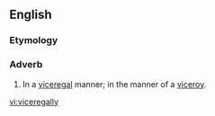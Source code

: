 ==English==

===Etymology===
{{suffix|en|viceregal|ly}}

===Adverb===
{{en-adv}}

# In a [[viceregal]] manner; in the manner of a [[viceroy]].

[[vi:viceregally]]